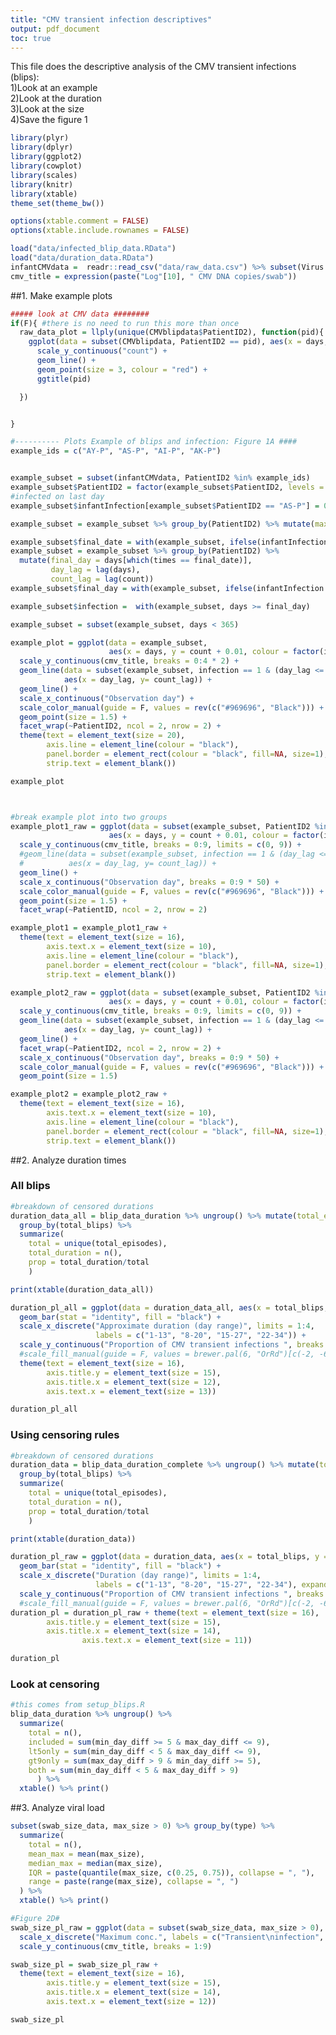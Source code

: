 ```yaml
---
title: "CMV transient infection descriptives"
output: pdf_document
toc: true
---
```


This file does the descriptive analysis of the CMV transient infections (blips):    
1)Look at an example    
2)Look at the duration    
3)Look at the size    
4)Save the figure 1    

```r
library(plyr)
library(dplyr)
library(ggplot2)
library(cowplot)
library(scales)
library(knitr)
library(xtable)
theme_set(theme_bw())

options(xtable.comment = FALSE)
options(xtable.include.rownames = FALSE)

load("data/infected_blip_data.RData")
load("data/duration_data.RData")
infantCMVdata =  readr::read_csv("data/raw_data.csv") %>% subset(Virus == "ORL_CMV") 
cmv_title = expression(paste("Log"[10], " CMV DNA copies/swab"))
```

##1. Make example plots
```r
##### look at CMV data ########
if(F){ #there is no need to run this more than once
  raw_data_plot = llply(unique(CMVblipdata$PatientID2), function(pid){
    ggplot(data = subset(CMVblipdata, PatientID2 == pid), aes(x = days, y = count + 0.01)) +
      scale_y_continuous("count") +
      geom_line() +
      geom_point(size = 3, colour = "red") +
      ggtitle(pid)

  })


}

#---------- Plots Example of blips and infection: Figure 1A ####
example_ids = c("AY-P", "AS-P", "AI-P", "AK-P")


example_subset = subset(infantCMVdata, PatientID2 %in% example_ids)
example_subset$PatientID2 = factor(example_subset$PatientID2, levels = example_ids)
#infected on last day
example_subset$infantInfection[example_subset$PatientID2 == "AS-P"] = 0  

example_subset = example_subset %>% group_by(PatientID2) %>% mutate(max_time = max(times))

example_subset$final_date = with(example_subset, ifelse(infantInfection == 1, infantInfDate, max_time))
example_subset = example_subset %>% group_by(PatientID2) %>%
  mutate(final_day = days[which(times == final_date)],
         day_lag = lag(days),
         count_lag = lag(count))
example_subset$final_day = with(example_subset, ifelse(infantInfection == 1, final_day, final_day + 1))

example_subset$infection =  with(example_subset, days >= final_day)

example_subset = subset(example_subset, days < 365)

example_plot = ggplot(data = example_subset,
                      aes(x = days, y = count + 0.01, colour = factor(infection))) +
  scale_y_continuous(cmv_title, breaks = 0:4 * 2) +
  geom_line(data = subset(example_subset, infection == 1 & (day_lag <= final_day)), 
            aes(x = day_lag, y= count_lag)) +
  geom_line() +
  scale_x_continuous("Observation day") +
  scale_color_manual(guide = F, values = rev(c("#969696", "Black"))) +
  geom_point(size = 1.5) +
  facet_wrap(~PatientID2, ncol = 2, nrow = 2) +
  theme(text = element_text(size = 20),
        axis.line = element_line(colour = "black"),
        panel.border = element_rect(colour = "black", fill=NA, size=1),
        strip.text = element_blank())

example_plot



#break example plot into two groups
example_plot1_raw = ggplot(data = subset(example_subset, PatientID2 %in% example_ids[1:2]),
                      aes(x = days, y = count + 0.01, colour = factor(infection))) +
  scale_y_continuous(cmv_title, breaks = 0:9, limits = c(0, 9)) +
  #geom_line(data = subset(example_subset, infection == 1 & (day_lag <= final_day)), 
  #          aes(x = day_lag, y= count_lag)) +
  geom_line() +
  scale_x_continuous("Observation day", breaks = 0:9 * 50) +
  scale_color_manual(guide = F, values = rev(c("#969696", "Black"))) +
  geom_point(size = 1.5) +
  facet_wrap(~PatientID, ncol = 2, nrow = 2)

example_plot1 = example_plot1_raw +
  theme(text = element_text(size = 16),
        axis.text.x = element_text(size = 10),
        axis.line = element_line(colour = "black"),
        panel.border = element_rect(colour = "black", fill=NA, size=1),
        strip.text = element_blank())

example_plot2_raw = ggplot(data = subset(example_subset, PatientID2 %in%  example_ids[3:4]),
                      aes(x = days, y = count + 0.01, colour = factor(infection))) +
  scale_y_continuous(cmv_title, breaks = 0:9, limits = c(0, 9)) +
  geom_line(data = subset(example_subset, infection == 1 & (day_lag <= final_day)), 
            aes(x = day_lag, y= count_lag)) +
  geom_line() +
  facet_wrap(~PatientID2, ncol = 2, nrow = 2) +
  scale_x_continuous("Observation day", breaks = 0:9 * 50) +
  scale_color_manual(guide = F, values = rev(c("#969696", "Black"))) +
  geom_point(size = 1.5) 

example_plot2 = example_plot2_raw +
  theme(text = element_text(size = 16),
        axis.text.x = element_text(size = 10),
        axis.line = element_line(colour = "black"),
        panel.border = element_rect(colour = "black", fill=NA, size=1),
        strip.text = element_blank())

```

\clearpage

##2. Analyze duration times

### All blips
```r
#breakdown of censored durations
duration_data_all = blip_data_duration %>% ungroup() %>% mutate(total_episodes = n()) %>% 
  group_by(total_blips) %>%
  summarize(
    total = unique(total_episodes),
    total_duration = n(),
    prop = total_duration/total
    )

print(xtable(duration_data_all))
```

```r

duration_pl_all = ggplot(data = duration_data_all, aes(x = total_blips, y = prop)) +
  geom_bar(stat = "identity", fill = "black") +
  scale_x_discrete("Approximate duration (day range)", limits = 1:4, 
                   labels = c("1-13", "8-20", "15-27", "22-34")) +
  scale_y_continuous("Proportion of CMV transient infections ", breaks = 0:4/4) +
  #scale_fill_manual(guide = F, values = brewer.pal(6, "OrRd")[c(-2, -6)]) +
  theme(text = element_text(size = 16),
        axis.title.y = element_text(size = 15),
        axis.title.x = element_text(size = 12),
        axis.text.x = element_text(size = 13))

duration_pl_all

```


### Using censoring rules
```r
#breakdown of censored durations
duration_data = blip_data_duration_complete %>% ungroup() %>% mutate(total_episodes = n()) %>% 
  group_by(total_blips) %>%
  summarize(
    total = unique(total_episodes),
    total_duration = n(),
    prop = total_duration/total
    )

print(xtable(duration_data))
```

```r
duration_pl_raw = ggplot(data = duration_data, aes(x = total_blips, y = prop)) +
  geom_bar(stat = "identity", fill = "black") +
  scale_x_discrete("Duration (day range)", limits = 1:4, 
                   labels = c("1-13", "8-20", "15-27", "22-34"), expand = c(0.05,0.05)) +
  scale_y_continuous("Proportion of CMV transient infections ", breaks = 0:4/4) 
  #scale_fill_manual(guide = F, values = brewer.pal(6, "OrRd")[c(-2, -6)]) +
duration_pl = duration_pl_raw + theme(text = element_text(size = 16),
        axis.title.y = element_text(size = 15),
        axis.title.x = element_text(size = 14),
                axis.text.x = element_text(size = 11))

duration_pl

```

### Look at censoring
```r
#this comes from setup_blips.R
blip_data_duration %>% ungroup() %>%
  summarize(
    total = n(),
    included = sum(min_day_diff >= 5 & max_day_diff <= 9),
    lt5only = sum(min_day_diff < 5 & max_day_diff <= 9),
    gt9only = sum(max_day_diff > 9 & min_day_diff >= 5),
    both = sum(min_day_diff < 5 & max_day_diff > 9)
      ) %>%
  xtable() %>% print()

```

\clearpage

##3. Analyze viral load
```r

subset(swab_size_data, max_size > 0) %>% group_by(type) %>%
  summarize(
    total = n(),
    mean_max = mean(max_size),
    median_max = median(max_size),
    IQR = paste(quantile(max_size, c(0.25, 0.75)), collapse = ", "),
    range = paste(range(max_size), collapse = ", ")
  ) %>%
  xtable() %>% print()
```

```r

#Figure 2D#
swab_size_pl_raw = ggplot(data = subset(swab_size_data, max_size > 0), aes(x = type, y = max_size)) + geom_boxplot() +
  scale_x_discrete("Maximum conc.", labels = c("Transient\ninfection", "Primary\ninfection"), expand = c(0.05,0.05)) +
  scale_y_continuous(cmv_title, breaks = 1:9) 

swab_size_pl = swab_size_pl_raw +
  theme(text = element_text(size = 16),
        axis.title.y = element_text(size = 15),
        axis.title.x = element_text(size = 14),
        axis.text.x = element_text(size = 12))

swab_size_pl

```
